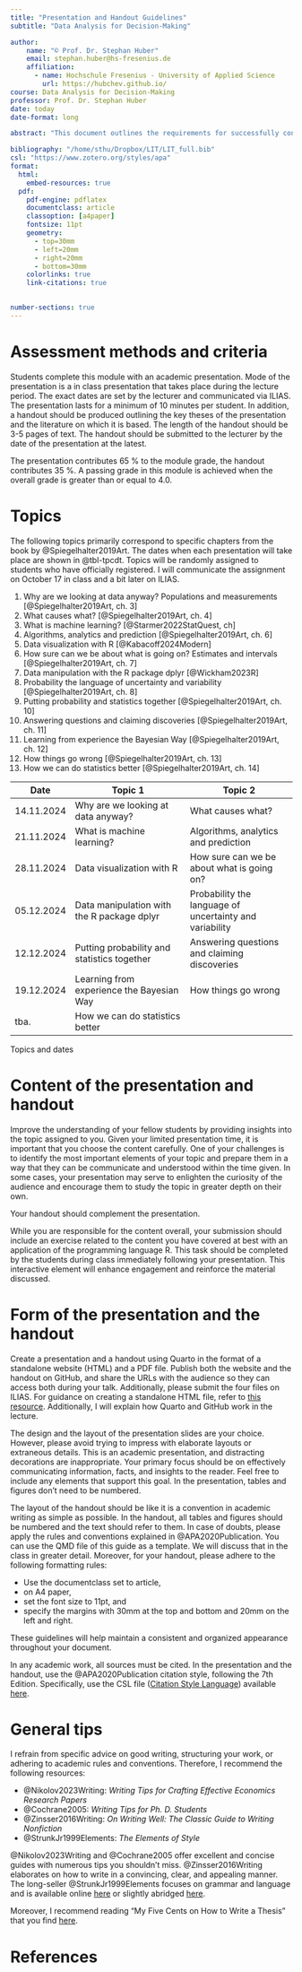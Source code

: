 ```yaml
---
title: "Presentation and Handout Guidelines"
subtitle: "Data Analysis for Decision-Making"

author:
    name: "© Prof. Dr. Stephan Huber"
    email: stephan.huber@hs-fresenius.de
    affiliation:
      - name: Hochschule Fresenius - University of Applied Science
        url: https://hubchev.github.io/
course: Data Analysis for Decision-Making
professor: Prof. Dr. Stephan Huber
date: today
date-format: long

abstract: "This document outlines the requirements for successfully contributing to the course through an academic presentation. It introduces the available topics, establishes the standards for both delivery and the creation of accompanying handouts, and provides tips how students can effectively meet the expectations and improve their academic skills."

bibliography: "/home/sthu/Dropbox/LIT/LIT_full.bib"
csl: "https://www.zotero.org/styles/apa"
format:
  html: 
    embed-resources: true
  pdf: 
    pdf-engine: pdflatex
    documentclass: article
    classoption: [a4paper]
    fontsize: 11pt
    geometry:
      - top=30mm
      - left=20mm
      - right=20mm
      - bottom=30mm
    colorlinks: true
    link-citations: true

    
number-sections: true
---
```


# Assessment methods and criteria 

Students complete this module with an academic presentation.
Mode of the presentation is a in class presentation that takes place during the lecture period. The exact dates are set by the lecturer and communicated via ILIAS. The presentation lasts for a minimum of 10 minutes per student. In addition, a handout should be produced outlining the key theses of the presentation and the literature on which it is based. The length of the handout should be 3-5 pages of text. The handout should be submitted to the lecturer by the date of the presentation at the latest. 

The presentation contributes 65 % to the module grade, the handout contributes 35 %. A passing grade in this module is achieved when the overall grade is greater than or equal to 4.0.

# Topics

The following topics primarily correspond to specific chapters from the book by @Spiegelhalter2019Art. The dates when each presentation will take place are shown in  @tbl-tpcdt. Topics will be randomly assigned to students who have officially registered. I will communicate the assignment on October 17 in class and a bit later on ILIAS.

1. Why are we looking at data anyway? Populations and measurements [@Spiegelhalter2019Art, ch. 3]
1. What causes what? [@Spiegelhalter2019Art, ch. 4]
1. What is machine learning? [@Starmer2022StatQuest, ch]
1. Algorithms, analytics and prediction [@Spiegelhalter2019Art, ch. 6]
1. Data visualization with R [@Kabacoff2024Modern]
1. How sure can we be about what is going on? Estimates and intervals [@Spiegelhalter2019Art, ch. 7]
1. Data manipulation with the R package dplyr [@Wickham2023R]
1. Probability the language of uncertainty and variability [@Spiegelhalter2019Art, ch. 8]
1. Putting probability and statistics together [@Spiegelhalter2019Art, ch. 10]
1. Answering questions and claiming discoveries [@Spiegelhalter2019Art, ch. 11]
1. Learning from experience the Bayesian Way [@Spiegelhalter2019Art, ch. 12]
1. How things go wrong [@Spiegelhalter2019Art, ch. 13]
1. How we can do statistics better  [@Spiegelhalter2019Art, ch. 14]

::: {#tbl-tpcdt}
| Date       | Topic 1                                               | Topic 2                                           |
|------------|------------------------------------------------------|---------------------------------------------------|
| 14.11.2024 | Why are we looking at data anyway?                   | What causes what?                                 |
| 21.11.2024 | What is machine learning?                             | Algorithms, analytics and prediction               |
| 28.11.2024 | Data visualization with R                          | How sure can we be about what is going on?           |
| 05.12.2024 | Data manipulation with the R package dplyr | Probability the language of uncertainty and variability |
| 12.12.2024 | Putting probability and statistics together           | Answering questions and claiming discoveries       |
| 19.12.2024 | Learning from experience the Bayesian Way            | How things go wrong                                |
|     tba.       | How we can do statistics better                      |                                                   |

Topics and dates
:::




# Content of the presentation and handout

Improve the understanding of your fellow students by providing insights into the topic assigned to you. Given your limited presentation time, it is important that you choose the content carefully. One of your challenges is to identify the most important elements of your topic and prepare them in a way that they can be communicate and understood within the time given. In some cases, your presentation may serve to enlighten the curiosity of the audience and encourage them to study the topic in greater depth on their own. 

Your handout should complement the presentation. 

While you are responsible for the content overall, your submission should include an exercise related to the content you have covered at best with an application of the programming language R. This task should be completed by the students during class immediately following your presentation. This interactive element will enhance engagement and reinforce the material discussed.

# Form of the presentation and the handout

Create a presentation and a handout using Quarto in the format of a standalone website (HTML) and a PDF file. Publish both the website and the handout on GitHub, and share the URLs with the audience so they can access both during your talk. Additionally, please submit the four files on ILIAS. For guidance on creating a standalone HTML file, refer to  [this resource](https://quarto.org/docs/output-formats/html-publishing.html#standalone-html). Additionally, I will explain how Quarto and GitHub work in the lecture.

The design and the layout of the presentation slides are your choice. However, please avoid trying to impress with elaborate layouts or extraneous details. This is an academic presentation, and distracting decorations are inappropriate. Your primary focus should be on effectively communicating information, facts, and insights to the reader. Feel free to include any elements that support this goal. In the presentation, tables and figures don't need to be numbered.

The layout of the handout should be like it is a convention in academic writing as simple as possible. In the handout, all tables and figures should be numbered and the text should refer to them. In case of doubts, please apply the rules and conventions explained in @APA2020Publication. You can use the QMD file of this guide as a template. We will discuss that in the class in greater detail. Moreover, for your handout, please adhere to the following formatting rules: 

- Use the documentclass set to article,
- on A4 paper, 
- set the font size to 11pt, and 
- specify the margins with 30mm at the top and bottom and 20mm on the left and right. 

These guidelines will help maintain a consistent and organized appearance throughout your document.

In any academic work, all sources must be cited. In the presentation and the handout, use the @APA2020Publication citation style, following the 7th Edition. Specifically, use the CSL file ([Citation Style Language](https://citationstyles.org/))  available [here](https://www.zotero.org/styles/apa).


# General tips

I refrain from specific advice on good writing, structuring your work, or adhering to academic rules and conventions. Therefore, I recommend the following resources:

- @Nikolov2023Writing: _Writing Tips for Crafting Effective Economics Research Papers_
- @Cochrane2005: _Writing Tips for Ph. D. Students_
- @Zinsser2016Writing: _On Writing Well: The Classic Guide to Writing Nonfiction_
- @StrunkJr1999Elements: _The Elements of Style_

@Nikolov2023Writing and @Cochrane2005 offer excellent and concise guides with numerous tips you shouldn't miss. @Zinsser2016Writing elaborates on how to write in a convincing, clear, and appealing manner. The long-seller @StrunkJr1999Elements focuses on grammar and language and is available online [here](http://www.jlakes.org/ch/web/The-elements-of-style.pdf) or slightly abridged [here](https://assets.uni-augsburg.de/media/filer_public/11/63/1163e0de-57ae-4b3d-8485-7155dc131235/strunkwhite-tipps-stilelemente.pdf).

Moreover, I recommend reading "My Five Cents on How to Write a Thesis" that you find [here](https://raw.githubusercontent.com/hubchev/temp_apa_en/main/fivecents.pdf).

# References

::: {#refs}
:::


